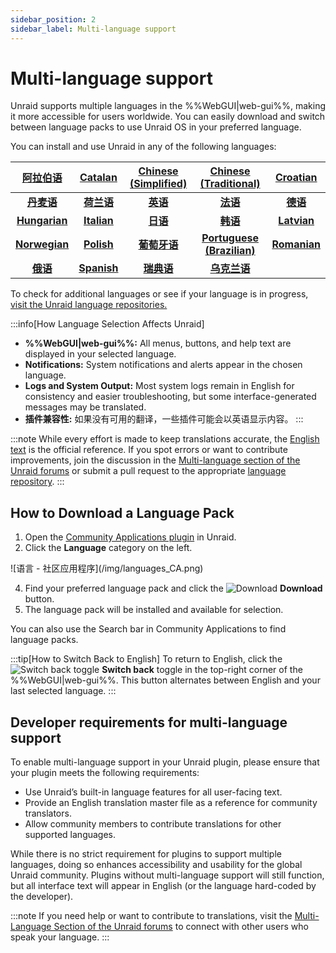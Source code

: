 ```yaml
---
sidebar_position: 2
sidebar_label: Multi-language support
---
```


# Multi-language support

Unraid supports multiple languages in the %%WebGUI|web-gui%%, making it more accessible for users worldwide. You can easily download and switch between language packs to use Unraid OS in your preferred language.

You can install and use Unraid in any of the following languages:

|    **[阿拉伯语](https://github.com/unraid/lang-ar_AR)**   | **[Catalan](https://github.com/unraid/lang-ca_CA)** | **[Chinese (Simplified)](https://github.com/unraid/lang-zh_CN)** |  **[Chinese (Traditional)](https://github.com/unraid/lang-zh_TW)** | **[Croatian](https://github.com/unraid/lang-hr_HR)** |
| :---------------------------------------------------: | :-------------------------------------------------: | :--------------------------------------------------------------: | :----------------------------------------------------------------: | :--------------------------------------------------: |
|    **[丹麦语](https://github.com/unraid/lang-da_DA)**    |   **[荷兰语](https://github.com/unraid/lang-nl_NL)**   |          **[英语](https://github.com/unraid/lang-en_US)**          |           **[法语](https://github.com/unraid/lang-fr_FR)**           |    **[德语](https://github.com/unraid/lang-de_DE)**    |
| **[Hungarian](https://github.com/unraid/lang-hu_HU)** | **[Italian](https://github.com/unraid/lang-it_IT)** |          **[日语](https://github.com/unraid/lang-ja_JA)**          |           **[韩语](https://github.com/unraid/lang-ko_KO)**           |  **[Latvian](https://github.com/unraid/lang-lv_LV)** |
| **[Norwegian](https://github.com/unraid/lang-no_NO)** |  **[Polish](https://github.com/unraid/lang-pl_PL)** |         **[葡萄牙语](https://github.com/unraid/lang-pt_PT)**         | **[Portuguese (Brazilian)](https://github.com/unraid/lang-pt_BR)** | **[Romanian](https://github.com/unraid/lang-ro_RO)** |
|     **[俄语](https://github.com/unraid/lang-ru_RU)**    | **[Spanish](https://github.com/unraid/lang-es_ES)** |          **[瑞典语](https://github.com/unraid/lang-sv_SE)**         |          **[乌克兰语](https://github.com/unraid/lang-uk_UA)**          |                                                      |

To check for additional languages or see if your language is in progress, [visit the Unraid language repositories.](https://github.com/unraid/language-templates)

:::info[How Language Selection Affects Unraid]

- **%%WebGUI|web-gui%%:** All menus, buttons, and help text are displayed in your selected language.
- **Notifications:** System notifications and alerts appear in the chosen language.
- **Logs and System Output:** Most system logs remain in English for consistency and easier troubleshooting, but some interface-generated messages may be translated.
- **插件兼容性:** 如果没有可用的翻译，一些插件可能会以英语显示内容。
  :::

:::note
While every effort is made to keep translations accurate, the [English text](https://github.com/unraid/lang-en_US) is the official reference. If you spot errors or want to contribute improvements, join the discussion in the [Multi-language section of the Unraid forums](https://forums.unraid.net/forum/75-multi-language-section/) or submit a pull request to the appropriate [language repository](https://github.com/unraid/language-templates).
:::

## How to Download a Language Pack

1. Open the [Community Applications plugin](https://unraid.net/community/apps) in Unraid.
2. Click the **Language** category on the left.

<div style={{ margin: 'auto', maxWidth: '600px', display: 'flex', flexDirection: 'column', alignItems: 'center' }}>
  ![语言 - 社区应用程序](/img/languages_CA.png)
</div>

4. Find your preferred language pack and click the ![Download](/img/download_button_icon.png) **Download** button.
5. The language pack will be installed and available for selection.

You can also use the Search bar in Community Applications to find language packs.

:::tip[How to Switch Back to English]
To return to English, click the ![Switch back toggle](/img/switch_toggle_icon.png) **Switch back** toggle in the top-right corner of the %%WebGUI|web-gui%%. This button alternates between English and your last selected language.
:::

## Developer requirements for multi-language support

To enable multi-language support in your Unraid plugin, please ensure that your plugin meets the following requirements:

- Use Unraid’s built-in language features for all user-facing text.
- Provide an English translation master file as a reference for community translators.
- Allow community members to contribute translations for other supported languages.

While there is no strict requirement for plugins to support multiple languages, doing so enhances accessibility and usability for the global Unraid community. Plugins without multi-language support will still function, but all interface text will appear in English (or the language hard-coded by the developer).

:::note
If you need help or want to contribute to translations, visit the [Multi-Language Section of the Unraid forums](https://forums.unraid.net/forum/75-multi-language-section/) to connect with other users who speak your language.
:::
